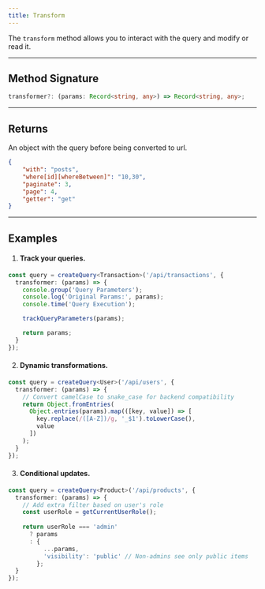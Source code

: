```yaml
---
title: Transform
---
```


The `transform` method allows you to interact with the query and modify or read it.

---

## Method Signature  

```typescript
transformer?: (params: Record<string, any>) => Record<string, any>;
```

---

## Returns

An object with the query before being converted to url.

```json
{
    "with": "posts",
    "where[id][whereBetween]": "10,30",
    "paginate": 3,
    "page": 4,
    "getter": "get"
}
```

---

## Examples

1. #### Track your queries.

```ts
const query = createQuery<Transaction>('/api/transactions', {
  transformer: (params) => {
    console.group('Query Parameters');
    console.log('Original Params:', params);
    console.time('Query Execution');

    trackQueryParameters(params);

    return params;
  }
});
```

2. #### Dynamic transformations.

```ts
const query = createQuery<User>('/api/users', {
  transformer: (params) => {
    // Convert camelCase to snake_case for backend compatibility
    return Object.fromEntries(
      Object.entries(params).map(([key, value]) => [
        key.replace(/([A-Z])/g, '_$1').toLowerCase(),
        value
      ])
    );
  }
});
```

3. #### Conditional updates.

```ts
const query = createQuery<Product>('/api/products', {
  transformer: (params) => {
    // Add extra filter based on user's role
    const userRole = getCurrentUserRole();
    
    return userRole === 'admin' 
      ? params 
      : {
          ...params,
          'visibility': 'public' // Non-admins see only public items
        };
  }
});
```